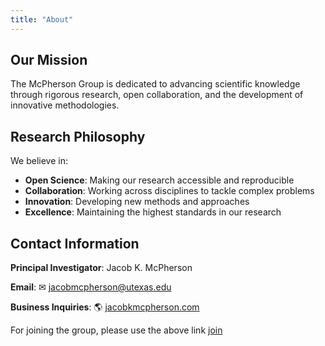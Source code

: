 ```yaml
---
title: "About"
---
```


<!--- # About the McPherson Group -->

## Our Mission

The McPherson Group is dedicated to advancing scientific knowledge through rigorous research, open collaboration, and the development of innovative methodologies.

## Research Philosophy

We believe in:

- **Open Science**: Making our research accessible and reproducible
- **Collaboration**: Working across disciplines to tackle complex problems
- **Innovation**: Developing new methods and approaches
- **Excellence**: Maintaining the highest standards in our research


<!-- This is a silent comment in markdown. It won't appear in output. -->

<!-- ## Lab Environment -->

<!-- Our group fosters a collaborative and inclusive environment where researchers at all levels can thrive and contribute to meaningful scientific discoveries. -->

<!-- ## Location -->

<!-- [University/Institution Name]  -->
<!-- [Department]  -->
<!-- [Address] -->

## Contact Information

**Principal Investigator**: Jacob K. McPherson

**Email**: &#9993; [jacobmcpherson@utexas.edu](mailto:jacobmcpherson@utexas.edu)

**Business Inquiries**: &#127758; [jacobkmcpherson.com](https://www.jacobkmcpherson.com)

For joining the group, please use the above link [join](people/join.qmd)
